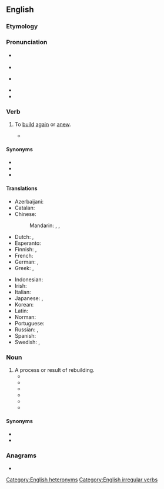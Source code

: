 ==English==

===Etymology===
{{prefix|en|re|build}}

===Pronunciation===
* {{q|verb}} {{IPA|en|/ɹiːˈbɪld/}}
* {{audio|en|LL-Q1860 (eng)-Vealhurl-rebuild.wav|Audio (RP)}}
* {{q|noun}} {{IPA|en|/ˈɹiːbɪld/}}
* {{audio|en|LL-Q1860 (eng)-Vealhurl-rebuild2.wav|Audio (RP)}}
* {{rhymes|en|ɪld|s=2}}

===Verb===
{{en-verb|+|+|rebuilt}}

# {{lb|en|ambitransitive}} To [[build]] [[again]] or [[anew]].
#* {{quote-journal|en|year=1960|month=December|title=The Glasgow Suburban Electrification is opened|journal=Trains Illustrated|page=714|text=The economics of '''rebuilding''' all the stations covered by the electrification would be prohibitive, but to help bring home to the Glasgow public that their North Clyde suburban service has been transformed, not merely re-equipped with new trains, stations have at least been associated psychologically with the rolling stock by a common colour scheme.}}

====Synonyms====
* {{l|en|reassemble}}
* {{l|en|reconstruct}}
* {{l|en|remanufacture}}

====Translations====
{{trans-top|to build again}}
* Azerbaijani: {{t+|az|bərpa etmək}}
* Catalan: {{t+|ca|reconstruir}}
* Chinese:
*: Mandarin: {{t+|cmn|重建|tr=chóngjiàn|sc=Hani}}, {{t+|cmn|再建|tr=zàijiàn|sc=Hani}}, {{t+|cmn|改筑|tr=gǎizhú|sc=Hani}}
* Dutch: {{t+|nl|heropbouwen}}, {{t|nl|wederopbouwen}}
* Esperanto: {{t|eo|rekonstrui}}
* Finnish: {{t+|fi|jälleenrakentaa}}, {{t|fi|[[rakentaa]] [[uudelleen]]}}
* French: {{t+|fr|reconstruire}}
* German: {{t+|de|wiederaufbauen}}, {{t+|de|umbauen}}
* Greek: {{t+|el|ξαναχτίζω}}, {{t+|el|ανοικοδομώ}}
{{trans-mid}}
* Indonesian: {{t|id|bangun ulang|alt=membangun ulang}}
* Irish: {{t|ga|atóg}}
* Italian: {{t+|it|ricostruire}}
* Japanese: {{t|ja|建て直す|tr=[[たてなおす]], tatenaosu|sc=Jpan}}, {{t+|ja|再建|tr=さいけんする, saiken suru|alt=再建する|sc=Jpan}}
* Korean: {{t+|ko|재건하다}}
* Latin: {{t|la|restaurō}}
* Norman: {{t|nrf|r'bâti}} {{qualifier|Jersey}}
* Portuguese: {{t+|pt|reconstruir}}
* Russian: {{t+|ru|перестра́ивать|impf}}, {{t+|ru|перестро́ить|pf}}
* Spanish: {{t+|es|reconstruir}}
* Swedish: {{t+|sv|återuppbygga|c}}, {{t+|sv|rekonstruera|c}}
{{trans-bottom}}

===Noun===
{{en-noun}}

# A process or result of rebuilding.
#* {{quote-journal|en|year=1961|month=March|author=C. P. Boocock|title=The organisation of Eastleigh Locomotive Works|journal=Trains Illustrated|page=160|text=Although the new features of the '''rebuilds''' were mainly the application of successful standard principles, the retention of the outside admission cylinders with their necessary high-pressure valve rod glands, of which the Southern lacked previous experience with an engine of this size, caused some unexpected teething troubles.}}
#* {{quote-book|en|title=Sierra Sue II: The Story of a P-51 Mustang| page=138| url=https://books.google.com/books?id=BZ3b9o0BIPcC&pg=PA138&dq=%22a%7Cthe+completed%7Cfinished+rebuild%7Crebuilds%22&hl=en&sa=X&ved=0ahUKEwio4dOKtfncAhUc8YMKHc1OBxUQ6AEIKTAA#v=onepage&q=%22a%7Cthe%20completed%7Cfinished%20rebuild%7Crebuilds%22&f=false| author=John Christgau| year=2000| passage=Doc's spirits lifted at the suggestion that Cochrane was already thinking about painting the finished '''rebuild'''.}}
#* {{quote-book|en|year=2000|author=Spencer Yost|title=How to Rebuild and Restore Farm Tractor Engines|page=100|passage=The cost of the '''rebuild''' can quickly escalate with significant crankshaft and bearing work, and some folks allow the cost to keep them from doing the work, even when it is warranted.}}
#* {{quote-book|en|year=2009|author=Tony Huntimer|title=How to Rebuild the Big-Block Chevrolet|page=5|passage=Torque Fasteners — Illustrates a fastener that must be properly tightened with a torque wrench at this point in the '''rebuild'''.}}
#* {{quote-book|en|year=2012|author=Ronald Utt|title=Ships of Oak, Guns of Iron: The War of 1812 and the Forging of the American Navy|passage=Lovingly restored and exquisitely maintained, the great frigate is docked at Boston and open to the public. She is still in commission and crewed by members of the U.S. Navy. After a number of '''rebuilds''' and modifications, the frigate ''Constellation'' is now anchored in Baltimore Harbor as a museum.}}
#* {{quote-journal|en|date=2020 August 12|title=Network News: £545m rebuild of Gare du Nord|journal=Rail|page=18|text=Approval has been granted for a £545 million '''rebuild''' of Paris Gare du Nord, despite fierce opposition. [...] Initially rejected in June 2019, the '''rebuild''' is intended to meet an expected increase in passenger numbers to 800,000 per day by 2023 and 900,000 by 2024.}}

====Synonyms====
* {{l|en|reassembly}}
* {{l|en|reconstruction}}

===Anagrams===
* {{anagrams|en|a=bdeilru|builder}}

[[Category:English heteronyms]]
[[Category:English irregular verbs]]